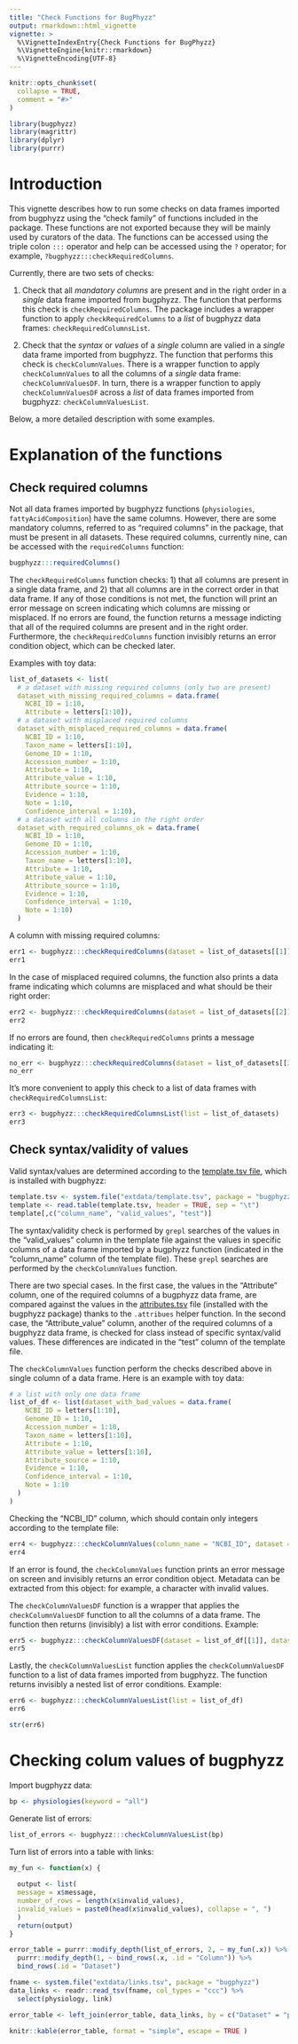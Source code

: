 ```yaml
---
title: "Check Functions for BugPhyzz"
output: rmarkdown::html_vignette
vignette: >
  %\VignetteIndexEntry{Check Functions for BugPhyzz}
  %\VignetteEngine{knitr::rmarkdown}
  %\VignetteEncoding{UTF-8}
---
```


```r
knitr::opts_chunk$set(
  collapse = TRUE,
  comment = "#>"
)
```

```r
library(bugphyzz)
library(magrittr)
library(dplyr)
library(purrr)
```

# Introduction

This vignette describes how to run some checks on data frames imported from bugphyzz using the "check
family" of functions included in the package. These functions are not exported because they will be mainly
used by curators of the data. The functions can be accessed using the triple colon `:::` operator and
help can be accessed using the `?` operator; for example, `?bugphyzz:::checkRequiredColumns`.

Currently, there are two sets of checks:

1. Check that all *mandatory columns* are present and in the right order in a *single* data frame
imported from bugphyzz. The function that performs this check is `checkRequiredColumns`. The
package includes a wrapper function to apply `checkRequiredColumns` to a *list* of bugphyzz
data frames: `checkRequiredColumnsList`.

2. Check that the *syntax* or *values* of a *single* column are valied in a *single* data frame imported
from bugphyzz. The function that performs this check is `checkColumnValues`. There is a wrapper
function to apply `checkColumnValues` to all the columns of a *single* data frame: `checkColumnValuesDF`. 
In turn, there is a wrapper function to apply `checkColumnValuesDF` across a *list* of data frames
imported from bugphyzz: `checkColumnValuesList`.

Below, a more detailed description with some examples.

# Explanation of the functions

## Check required columns

Not all data frames imported by bugphyzz functions (`physiologies`, `fattyAcidComposition`) have the
same columns. However, there are some mandatory columns, referred to as "required columns" in the
package, that must be present in all datasets. These required columns, currently nine, can be accessed
with the `requiredColumns` function:

```r
bugphyzz:::requiredColumns()
```

The `checkRequiredColumns` function checks: 1) that all columns are present in a single data frame, and 2) that
all columns are in the correct order in that data frame. If any of those conditions is not met, the function will print
an error message on screen indicating which columns are missing or misplaced. If no errors are found,
the function returns a message indicting that all of the required columns are present and in the
right order. Furthermore, the `checkRequiredColumns` function invisibly returns an error condition object,
which can be checked later.

Examples with toy data:

```r

list_of_datasets <- list(
  # a dataset with missing required columns (only two are present)
  dataset_with_missing_required_columns = data.frame(
    NCBI_ID = 1:10,
    Attribute = letters[1:10]),
  # a dataset with misplaced required columns
  dataset_with_misplaced_required_columns = data.frame(
    NCBI_ID = 1:10,
    Taxon_name = letters[1:10],
    Genome_ID = 1:10,
    Accession_number = 1:10,
    Attribute = 1:10,
    Attribute_value = 1:10,
    Attribute_source = 1:10,
    Evidence = 1:10,
    Note = 1:10,
    Confidence_interval = 1:10),
  # a dataset with all columns in the right order
  dataset_with_required_columns_ok = data.frame(
    NCBI_ID = 1:10,
    Genome_ID = 1:10,
    Accession_number = 1:10,
    Taxon_name = letters[1:10],
    Attribute = 1:10,
    Attribute_value = 1:10,
    Attribute_source = 1:10,
    Evidence = 1:10,
    Confidence_interval = 1:10,
    Note = 1:10)
  )
```

A column with missing required columns:

```r
err1 <- bugphyzz:::checkRequiredColumns(dataset = list_of_datasets[[1]], dataset_name = "missing_columns")
err1
```

In the case of misplaced required columns, the function also prints a data frame indicating which columns
are misplaced and what should be their right order:

```r
err2 <- bugphyzz:::checkRequiredColumns(dataset = list_of_datasets[[2]], dataset_name = "misplaced_columns")
err2
```

If no errors are found, then `checkRequiredColumns` prints a message indicating it:

```r
no_err <- bugphyzz:::checkRequiredColumns(dataset = list_of_datasets[[3]], dataset_name = "required_columns_ok")
no_err
```

It's more convenient to apply this check to a list of data frames with `checkRequiredColumnsList`:

```r
err3 <- bugphyzz:::checkRequiredColumnsList(list = list_of_datasets)
err3
```

## Check syntax/validity of values

Valid syntax/values are determined according to the
[template.tsv file](https://github.com/waldronlab/bugphyzz/blob/main/inst/extdata/template.tsv),
which is installed with bugphyzz:

```r
template.tsv <- system.file("extdata/template.tsv", package = "bugphyzz")
template <- read.table(template.tsv, header = TRUE, sep = "\t")
template[,c("column_name", "valid_values", "test")]
```

The syntax/validity check is performed by `grepl` searches of the values in the "valid_values" column in the template file
against the values in specific columns of a data frame imported by a bugphyzz function (indicated in the
"column_name" column of the template file). These `grepl` searches are performed by the
`checkColumnValues` function. 

There are two special cases. In the first case, the values in the "Attribute" column, one of the required
columns of a bugphyzz data frame, are compared against the values in the [attributes.tsv](https://github.com/waldronlab/bugphyzz/blob/main/inst/extdata/attributes.tsv)
file (installed with the bugphyzz package) thanks to the `.attribues` helper function. In the second case,
the "Attribute_value" column, another of the required columns of a bugphyzz data frame, is checked
for class instead of specific syntax/valid values. These differences are indicated in the "test" column
of the template file.

The `checkColumnValues` function perform the checks described above in single column of a data frame.
Here is an example with toy data:

```r
# a list with only one data frame
list_of_df <- list(dataset_with_bad_values = data.frame(
    NCBI_ID = letters[1:10],
    Genome_ID = 1:10,
    Accession_number = 1:10,
    Taxon_name = letters[1:10],
    Attribute = 1:10,
    Attribute_value = letters[1:10],
    Attribute_source = 1:10,
    Evidence = 1:10,
    Confidence_interval = 1:10,
    Note = 1:10
  )
)
```

Checking the "NCBI_ID" column, which should contain only integers according to the template file:

```r
err4 <- bugphyzz:::checkColumnValues(column_name = "NCBI_ID", dataset = list_of_df[[1]], dataset_name = "dataset_with_invalid_ncbi_column")
err4
```
If an error is found, the `checkColumnValues` function prints an error message on screen and invisibly
returns an error condition object. Metadata can be extracted from this object: for example, a character
with invalid values.


The `checkColumnValuesDF` function is a wrapper that applies the `checkColumnValuesDF` function to all
the columns of a data frame. The function then returns (invisibly) a list with error conditions. Example:

```r
err5 <- bugphyzz:::checkColumnValuesDF(dataset = list_of_df[[1]], dataset_name = "dataset_with_invalid_column")
err5
```
Lastly, the `checkColumnValuesList` function applies the `checkColumnValuesDF` function to a list
of data frames imported from bugphyzz. The function returns invisibly a nested list of error conditions.
Example:

```r
err6 <- bugphyzz:::checkColumnValuesList(list = list_of_df)
err6
```

```r
str(err6)
```
# Checking colum values of bugphyzz

Import bugphyzz data:

```r
bp <- physiologies(keyword = "all")
```
Generate list of errors:

```r
list_of_errors <- bugphyzz:::checkColumnValuesList(bp)
```

Turn list of errors into a table with links:


```r
my_fun <- function(x) {
  
  output <- list(
  message = x$message,
  number_of_rows = length(x$invalid_values),
  invalid_values = paste0(head(x$invalid_values), collapse = ", ")
  )
  return(output)
}

error_table = purrr::modify_depth(list_of_errors, 2, ~ my_fun(.x)) %>% 
  purrr::modify_depth(1, ~ bind_rows(.x, .id = "Column")) %>% 
  bind_rows(.id = "Dataset")

fname <- system.file("extdata/links.tsv", package = "bugphyzz")
data_links <- readr::read_tsv(fname, col_types = "ccc") %>% 
  select(physiology, link)

error_table <- left_join(error_table, data_links, by = c("Dataset" = "physiology"))

knitr::kable(error_table, format = "simple", escape = TRUE )


```



